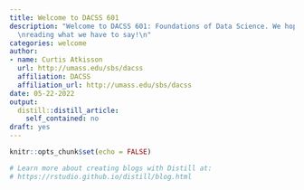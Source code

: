 ```yaml
---
title: Welcome to DACSS 601
description: "Welcome to DACSS 601: Foundations of Data Science. We hope you enjoy
  \nreading what we have to say!\n"
categories: welcome
author:
- name: Curtis Atkisson
  url: http://umass.edu/sbs/dacss
  affiliation: DACSS
  affiliation_url: http://umass.edu/sbs/dacss
date: 05-22-2022
output:
  distill::distill_article:
    self_contained: no
draft: yes
---
```


```r
knitr::opts_chunk$set(echo = FALSE)

# Learn more about creating blogs with Distill at:
# https://rstudio.github.io/distill/blog.html

```



